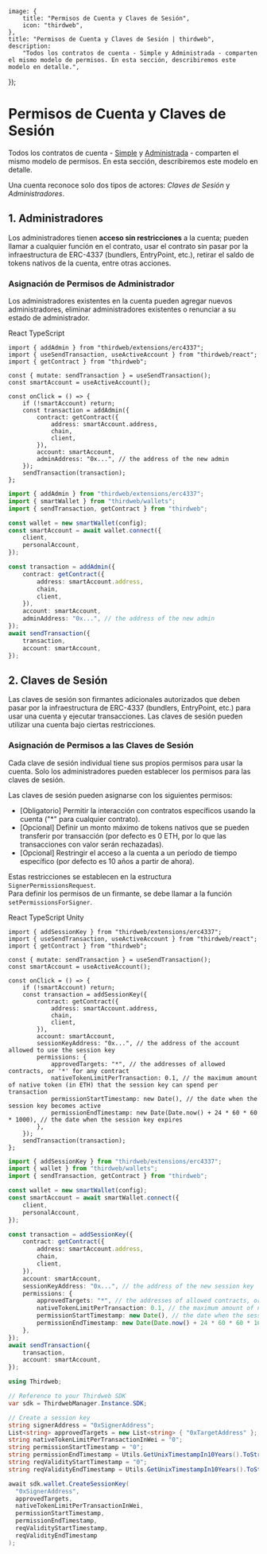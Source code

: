 
	image: {
		title: "Permisos de Cuenta y Claves de Sesión",
		icon: "thirdweb",
	},
	title: "Permisos de Cuenta y Claves de Sesión | thirdweb",
	description:
		"Todos los contratos de cuenta - Simple y Administrada - comparten el mismo modelo de permisos. En esta sección, describiremos este modelo en detalle.",
});

# Permisos de Cuenta y Claves de Sesión

Todos los contratos de cuenta - [Simple](https://thirdweb.com/thirdweb.eth/AccountFactory) y [Administrada](https://thirdweb.com/thirdweb.eth/ManagedAccountFactory) - comparten el mismo modelo de permisos. En esta sección, describiremos este modelo en detalle.

Una cuenta reconoce solo dos tipos de actores: _Claves de Sesión_ y _Administradores_.

## 1. Administradores

Los administradores tienen **acceso sin restricciones** a la cuenta; pueden llamar a cualquier función en el contrato, usar el contrato sin pasar por la infraestructura de ERC-4337 (bundlers, EntryPoint, etc.), retirar el saldo de tokens nativos de la cuenta, entre otras acciones.

### Asignación de Permisos de Administrador

Los administradores existentes en la cuenta pueden agregar nuevos administradores, eliminar administradores existentes o renunciar a su estado de administrador.

<Tabs defaultValue="react">

<TabsList>
	<TabsTrigger value="react">React</TabsTrigger>
	<TabsTrigger value="typescript">TypeScript</TabsTrigger>
</TabsList>

<TabsContent value="react">

```tsx
import { addAdmin } from "thirdweb/extensions/erc4337";
import { useSendTransaction, useActiveAccount } from "thirdweb/react";
import { getContract } from "thirdweb";

const { mutate: sendTransaction } = useSendTransaction();
const smartAccount = useActiveAccount();

const onClick = () => {
	if (!smartAccount) return;
	const transaction = addAdmin({
		contract: getContract({
			address: smartAccount.address,
			chain,
			client,
		}),
		account: smartAccount,
		adminAddress: "0x...", // the address of the new admin
	});
	sendTransaction(transaction);
};
```

</TabsContent>
<TabsContent value="typescript">

```typescript
import { addAdmin } from "thirdweb/extensions/erc4337";
import { smartWallet } from "thirdweb/wallets";
import { sendTransaction, getContract } from "thirdweb";

const wallet = new smartWallet(config);
const smartAccount = await wallet.connect({
	client,
	personalAccount,
});

const transaction = addAdmin({
	contract: getContract({
		address: smartAccount.address,
		chain,
		client,
	}),
	account: smartAccount,
	adminAddress: "0x...", // the address of the new admin
});
await sendTransaction({
	transaction,
	account: smartAccount,
});
```

</TabsContent>
</Tabs>

## 2. Claves de Sesión

Las claves de sesión son firmantes adicionales autorizados que deben pasar por la infraestructura de ERC-4337 (bundlers, EntryPoint, etc.) para usar una cuenta y ejecutar transacciones. Las claves de sesión pueden utilizar una cuenta bajo ciertas restricciones.

### Asignación de Permisos a las Claves de Sesión

Cada clave de sesión individual tiene sus propios permisos para usar la cuenta. Solo los administradores pueden establecer los permisos para las claves de sesión.

Las claves de sesión pueden asignarse con los siguientes permisos:

- [Obligatorio] Permitir la interacción con contratos específicos usando la cuenta ("*" para cualquier contrato).
- [Opcional] Definir un monto máximo de tokens nativos que se pueden transferir por transacción (por defecto es 0 ETH, por lo que las transacciones con valor serán rechazadas).
- [Opcional] Restringir el acceso a la cuenta a un período de tiempo específico (por defecto es 10 años a partir de ahora).

Estas restricciones se establecen en la estructura `SignerPermissionsRequest`.  
Para definir los permisos de un firmante, se debe llamar a la función `setPermissionsForSigner`.

<Tabs defaultValue="react">

<TabsList>
	<TabsTrigger value="react">React</TabsTrigger>
	<TabsTrigger value="typescript">TypeScript</TabsTrigger>
	<TabsTrigger value="unity">Unity</TabsTrigger>
</TabsList>

  <TabsContent value="react">

```tsx
import { addSessionKey } from "thirdweb/extensions/erc4337";
import { useSendTransaction, useActiveAccount } from "thirdweb/react";
import { getContract } from "thirdweb";

const { mutate: sendTransaction } = useSendTransaction();
const smartAccount = useActiveAccount();

const onClick = () => {
	if (!smartAccount) return;
	const transaction = addSessionKey({
		contract: getContract({
			address: smartAccount.address,
			chain,
			client,
		}),
		account: smartAccount,
		sessionKeyAddress: "0x...", // the address of the account allowed to use the session key
		permissions: {
			approvedTargets: "*", // the addresses of allowed contracts, or '*' for any contract
			nativeTokenLimitPerTransaction: 0.1, // the maximum amount of native token (in ETH) that the session key can spend per transaction
			permissionStartTimestamp: new Date(), // the date when the session key becomes active
			permissionEndTimestamp: new Date(Date.now() + 24 * 60 * 60 * 1000), // the date when the session key expires
		},
	});
	sendTransaction(transaction);
};
```

</TabsContent>

<TabsContent value="typescript">

```ts
import { addSessionKey } from "thirdweb/extensions/erc4337";
import { wallet } from "thirdweb/wallets";
import { sendTransaction, getContract } from "thirdweb";

const wallet = new smartWallet(config);
const smartAccount = await smartWallet.connect({
	client,
	personalAccount,
});

const transaction = addSessionKey({
	contract: getContract({
		address: smartAccount.address,
		chain,
		client,
	}),
	account: smartAccount,
	sessionKeyAddress: "0x...", // the address of the new session key
	permissions: {
		approvedTargets: "*", // the addresses of allowed contracts, or '*' for any contract
		nativeTokenLimitPerTransaction: 0.1, // the maximum amount of native token (in ETH) that the session key can spend per transaction
		permissionStartTimestamp: new Date(), // the date when the session key becomes active
		permissionEndTimestamp: new Date(Date.now() + 24 * 60 * 60 * 1000), // the date when the session key expires
	},
});
await sendTransaction({
	transaction,
	account: smartAccount,
});
```

</TabsContent>
<TabsContent value="unity">

```csharp
using Thirdweb;

// Reference to your Thirdweb SDK
var sdk = ThirdwebManager.Instance.SDK;

// Create a session key
string signerAddress = "0xSignerAddress";
List<string> approvedTargets = new List<string> { "0xTargetAddress" };
string nativeTokenLimitPerTransactionInWei = "0";
string permissionStartTimestamp = "0";
string permissionEndTimestamp = Utils.GetUnixTimestampIn10Years().ToString();
string reqValidityStartTimestamp = "0";
string reqValidityEndTimestamp = Utils.GetUnixTimestampIn10Years().ToString();

await sdk.wallet.CreateSessionKey(
  "0xSignerAddress",
  approvedTargets,
  nativeTokenLimitPerTransactionInWei,
  permissionStartTimestamp,
  permissionEndTimestamp,
  reqValidityStartTimestamp,
  reqValidityEndTimestamp
);

```

</TabsContent>
</Tabs>
